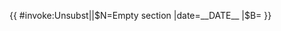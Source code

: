 {{ {{{|safesubst:}}}#invoke:Unsubst||$N=Empty section |date=__DATE__ |$B=
<!--{{Empty section}} begin-->{{Ambox
| name  = Empty section
| subst = <includeonly>{{subst:substcheck}}</includeonly>
| type  = content
| small = {{{small|left}}}    <!-- | small = no （永不縮小模版【說明文件：Template:Ambox#text_&_smalltext】）-->
| image = [[File:Wiki letter w cropped.svg|20px|alt=&#91;icon&#93;]]
| sect  = 章节
| issue = '''尚無任何内容'''。
| fix   = 請協助[{{fullurl:{{FULLPAGENAME}}|action=edit&section={{{section|}}}}} 增訂]相關資訊。
          <!-- 只有在（| small = no）時，才會出現 fix 的文字【使用方式範例：{{Empty section|small=no}}】 -->
| cat   = 扩充中的条目
| all   = 所有擴充中的條目
| date  = {{{date|}}}
| time  = {{{time|}}}
| cat2  = 包含空白章節的條目
| all2  = 所有包含空白章節的條目
| date2 = {{{date|}}}
}}<!--{{Empty section}} end-->
}}<noinclude>
{{Documentation}}
</noinclude>